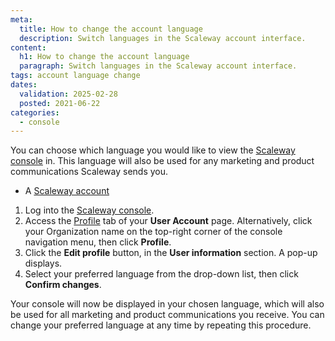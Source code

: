 ```yaml
---
meta:
  title: How to change the account language
  description: Switch languages in the Scaleway account interface.
content:
  h1: How to change the account language
  paragraph: Switch languages in the Scaleway account interface.
tags: account language change 
dates:
  validation: 2025-02-28
  posted: 2021-06-22
categories:
  - console
---
```


You can choose which language you would like to view the [Scaleway console](/account/concepts/#console) in. This language will also be used for any marketing and product communications Scaleway sends you.

<Macro id="requirements" />

- A [Scaleway account](https://console.scaleway.com)

1. Log into the [Scaleway console](https://console.scaleway.com).
2. Access the [Profile](https://console.scaleway.com/account/profile) tab of your **User Account** page.
  Alternatively, click your Organization name on the top-right corner of the console navigation menu, then click **Profile**.
3. Click the **Edit profile** button, in the **User information** section. A pop-up displays.
4. Select your preferred language from the drop-down list, then click **Confirm changes**.

Your console will now be displayed in your chosen language, which will also be used for all marketing and product communications you receive. You can change your preferred language at any time by repeating this procedure.